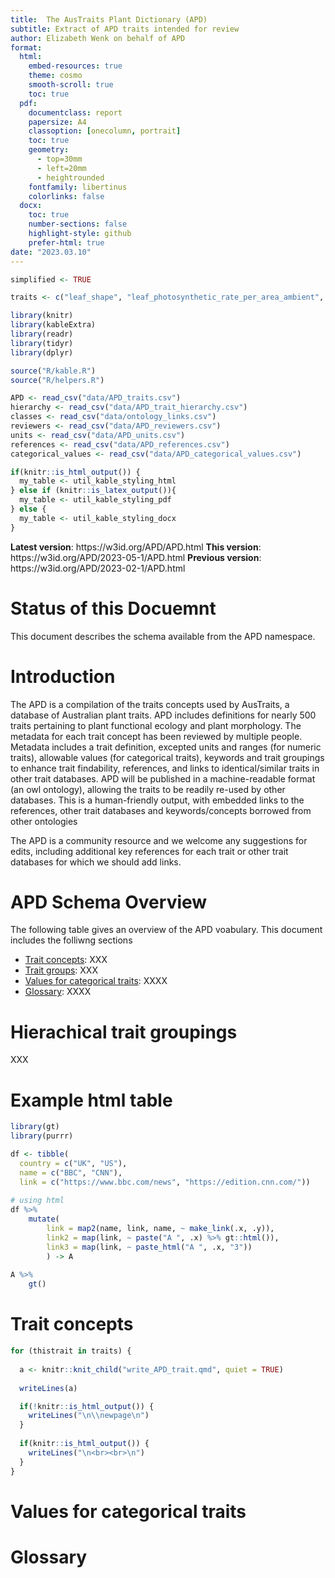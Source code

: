 ```yaml
---
title:  The AusTraits Plant Dictionary (APD)
subtitle: Extract of APD traits intended for review
author: Elizabeth Wenk on behalf of APD
format:
  html:
    embed-resources: true
    theme: cosmo
    smooth-scroll: true
    toc: true
  pdf:
    documentclass: report
    papersize: A4
    classoption: [onecolumn, portrait]
    toc: true
    geometry:
      - top=30mm
      - left=20mm
      - heightrounded
    fontfamily: libertinus
    colorlinks: false
  docx:
    toc: true
    number-sections: false
    highlight-style: github
    prefer-html: true
date: "2023.03.10"
---
```


```r
simplified <- TRUE

traits <- c("leaf_shape", "leaf_photosynthetic_rate_per_area_ambient", "leaf_photosynthetic_rate_per_area_maximum", "leaf_photosynthetic_rate_per_area_saturated")
```


```r
library(knitr)
library(kableExtra)
library(readr)
library(tidyr)
library(dplyr)

source("R/kable.R")
source("R/helpers.R")

APD <- read_csv("data/APD_traits.csv")
hierarchy <- read_csv("data/APD_trait_hierarchy.csv")
classes <- read_csv("data/ontology_links.csv")
reviewers <- read_csv("data/APD_reviewers.csv")
units <- read_csv("data/APD_units.csv")
references <- read_csv("data/APD_references.csv")
categorical_values <- read_csv("data/APD_categorical_values.csv") 

if(knitr::is_html_output()) {
  my_table <- util_kable_styling_html
} else if (knitr::is_latex_output()){
  my_table <- util_kable_styling_pdf
} else {
  my_table <- util_kable_styling_docx
}


```
**Latest version**: https://w3id.org/APD/APD.html
**This version**: https://w3id.org/APD/2023-05-1/APD.html
**Previous version**: https://w3id.org/APD/2023-02-1/APD.html

# Status of this Docuemnt

This document describes the schema available from the APD namespace.

# Introduction
The APD is a compilation of the traits concepts used by AusTraits, a database of Australian plant traits. APD includes definitions for nearly 500 traits pertaining to plant functional ecology and plant morphology. The metadata for each trait concept has been reviewed by multiple people. Metadata includes a trait definition, excepted units and ranges (for numeric traits), allowable values (for categorical traits), keywords and trait groupings to enhance trait findability, references, and links to identical/similar traits in other trait databases. APD will be published in a machine-readable format (an owl ontology), allowing the traits to be readily re-used by other databases. This is a human-friendly output, with embedded links to the references, other trait databases and keywords/concepts borrowed from other ontologies

The APD is a community resource and we welcome any suggestions for edits, including additional key references for each trait or other trait databases for which we should add links. 

# APD Schema Overview

The following table gives an overview of the APD voabulary. This document includes the folliwng sections

- [Trait concepts](#trait-concepts): XXX
- [Trait groups](#trait-groupings): XXX
- [Values for categorical traits](#values-for-categorical-traits): XXXX
- [Glossary](#glossary): XXXX

# Hierachical trait groupings

XXX

# Example html table
```r
library(gt)
library(purrr)

df <- tibble(
  country = c("UK", "US"),
  name = c("BBC", "CNN"),
  link = c("https://www.bbc.com/news", "https://edition.cnn.com/"))
  
# using html
df %>%
    mutate(
        link = map2(name, link, name, ~ make_link(.x, .y)),
        link2 = map(link, ~ paste("A ", .x) %>% gt::html()),
        link3 = map(link, ~ paste_html("A ", .x, "3"))
        ) -> A
  
A %>%
    gt()
```

# Trait concepts

```r

for (thistrait in traits) {
  
  a <- knitr::knit_child("write_APD_trait.qmd", quiet = TRUE)
  
  writeLines(a)

  if(!knitr::is_html_output()) {
    writeLines("\n\\newpage\n")
  }
  
  if(knitr::is_html_output()) {
    writeLines("\n<br><br>\n")
  }
}
```


# Values for categorical traits

# Glossary
